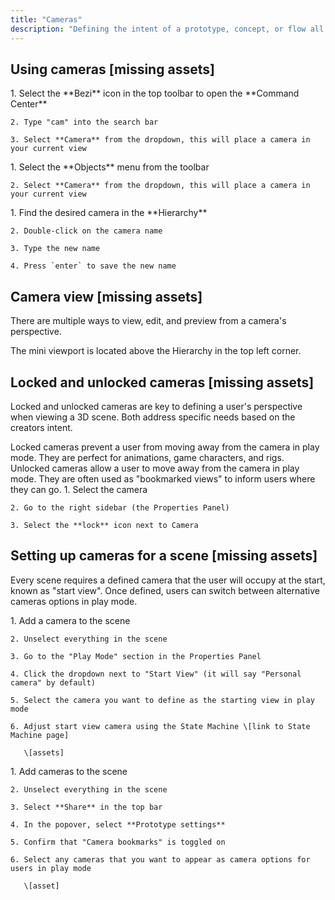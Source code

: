 ```yaml
---
title: "Cameras"
description: "Defining the intent of a prototype, concept, or flow all comes down to perspective. Use cameras to save specific views and direct a users perspective in 3D. "
---
```


## Using cameras \[missing assets]

<AccordionGroup>
  <Accordion title="Adding cameras using the Command Center" defaultOpen={false}>
    1. Select the **Bezi** icon in the top toolbar to open the **Command Center**

    2. Type "cam" into the search bar

    3. Select **Camera** from the dropdown, this will place a camera in your current view
  </Accordion>

  <Accordion title="Adding cameras using the toolbar" defaultOpen={false}>
    1. Select the **Objects** menu from the toolbar

    2. Select **Camera** from the dropdown, this will place a camera in your current view
  </Accordion>

  <Accordion title="Renaming cameras" defaultOpen={false}>
    1. Find the desired camera in the **Hierarchy**

    2. Double-click on the camera name

    3. Type the new name

    4. Press `enter` to save the new name
  </Accordion>
</AccordionGroup>

## Camera view \[missing assets]

There are multiple ways to view, edit, and preview from a camera's perspective.

<AccordionGroup>
  <Accordion title="Viewing a camera perspective" defaultOpen={false}>
    The mini viewport is located above the Hierarchy in the top left corner.
  </Accordion>

  <Accordion title="Editing the camera through the user view" defaultOpen={false}>

  </Accordion>
</AccordionGroup>



## Locked and unlocked cameras \[missing assets]

Locked and unlocked cameras are key to defining a user's perspective when viewing a 3D scene. Both address specific needs based on the creators intent.&#x20;

<AccordionGroup>
  <Accordion title="Locked cameras" defaultOpen={false}>
    Locked cameras prevent a user from moving away from the camera in play mode. They are perfect for animations, game characters, and rigs.&#x20;
  </Accordion>

  <Accordion title="Unlocked cameras" defaultOpen={false}>
    Unlocked cameras allow a user to move away from the camera in play mode. They are often used as "bookmarked views" to inform users where they can go.&#x20;
  </Accordion>

  <Accordion title="How to lock or unlock a camera" defaultOpen={false}>
    1. Select the camera&#x20;

    2. Go to the right sidebar (the Properties Panel)

    3. Select the **lock** icon next to Camera
  </Accordion>
</AccordionGroup>

## Setting up cameras for a scene \[missing assets]

Every scene requires a defined camera that the user will occupy at the start, known as "start view". Once defined, users can switch between alternative cameras options in play mode.&#x20;

<AccordionGroup>
  <Accordion title="Defining the start view camera" defaultOpen={false}>
    1. Add a camera to the scene

    2. Unselect everything in the scene

    3. Go to the "Play Mode" section in the Properties Panel

    4. Click the dropdown next to "Start View" (it will say "Personal camera" by default)

    5. Select the camera you want to define as the starting view in play mode

    6. Adjust start view camera using the State Machine \[link to State Machine page]

       \[assets]
  </Accordion>

  <Accordion title="Defining other cameras that users can view in play mode" defaultOpen={false}>
    1. Add cameras to the scene

    2. Unselect everything in the scene

    3. Select **Share** in the top bar

    4. In the popover, select **Prototype settings**

    5. Confirm that "Camera bookmarks" is toggled on

    6. Select any cameras that you want to appear as camera options for users in play mode

       \[asset]
  </Accordion>
</AccordionGroup>